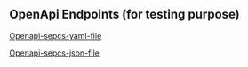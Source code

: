 
## OpenApi Endpoints (for testing purpose)

[Openapi-sepcs-yaml-file](openapi-beta.yaml)

[Openapi-sepcs-json-file](openapi-beta.json)

<SwaggerUI url="../versions/openapi-beta.json" />
